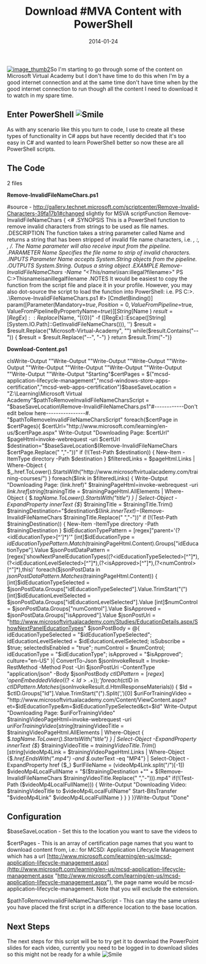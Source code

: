 ﻿---
title: 'Download #MVA Content with PowerShell'
date: 2014-01-24
tags: ['Microsoft Virtual Academy', 'PowerShell']
draft: false
summary: 'So I''m starting to go through some of the content on Microsoft Virtual Academy but I don''t have time to do this when I''m by a good internet connection and at the same time don''t have time when by the good internet connection to run though all the content I need to download it to watch in my spare time.'
---


[![image_thumb2](https://gordonbeeming.com/blog/binaries/stream/image-png/image/1000/0/f9cd9577985399b4683d830d053030e47189224a/03760b0d-2cb6-4122-9da4-b4e81afcbd22.png "image_thumb2")](https://gordonbeeming.com/blog/binaries/stream/image-png/image/1000/0/f9cd9577985399b4683d830d053030e47189224a/c836b889-10e5-40a4-97ff-e58add2e58d9.png)So I'm starting to go through some of the content on Microsoft Virtual Academy but I don't have time to do this when I'm by a good internet connection and at the same time don't have time when by the good internet connection to run though all the content I need to download it to watch in my spare time.
 
## Enter PowerShell ![Smile](https://gordonbeeming.com/images/emoticons/smile.svg)
 
As with any scenario like this you turn to code, I use to create all these types of functionality in C# apps but have recently decided that it's too easy in C# and wanted to learn PowerShell better so now these are all PowerShell scripts.
 
## The Code
 
2 files
 
**Remove-InvalidFileNameChars.ps1**
 
#source - http://gallery.technet.microsoft.com/scriptcenter/Remove-Invalid-Characters-39fa17b1#changed slightly for MSVA scriptFunction Remove-InvalidFileNameChars {    <#    .SYNOPSIS    This is a PowerShell function to remove invalid characters from strings to be used as file names.    .DESCRIPTION    The function takes a string parameter called Name and returns a string that has been stripped of invalid file name characters, i.e. *, :, \, /.  The Name parameter will also receive input from the pipeline.    .PARAMETER Name    Specifies the file name to strip of invalid characters.    .INPUTS    Parameter Name accepts System.String objects from the pipeline.    .OUTPUTS    System.String.  Outpus a string object    .EXAMPLE    Remove-InvalidFileNameChars -Name "<This/name\is*an:illegal?filename>"    PS C:\>Thisnameisanillegalfilename    .NOTES    It would be easiest to copy the function from the script file and place it in your profile.  However, you may also dot-source the script to load the function into PowerShell:    i.e. PS C:\>. .\Remove-InvalidFileNameChars.ps1    #>    [CmdletBinding()]    param([Parameter(Mandatory=$true,        Position=0,        ValueFromPipeline=$true,         ValueFromPipelineByPropertyName=$true)]        [String]$Name    )    $result = [RegEx]::Replace($Name, "[{0}]" -f ([RegEx]::Escape([String][System.IO.Path]::GetInvalidFileNameChars())), '')    $result = $result.Replace("Microsoft-Virtual-Academy", "")    while($result.Contains("--"))    {        $result = $result.Replace("--", "-")    }    return $result.Trim("-")}

**Download-Content.ps1**

clsWrite-Output ""Write-Output ""Write-Output ""Write-Output ""Write-Output ""Write-Output ""Write-Output ""Write-Output ""Write-Output ""Write-Output ""Write-Output "Starting"$certPages = $("mcsd-application-lifecycle-management","mcsd-windows-store-apps-certification","mcsd-web-apps-certification")$baseSaveLocation = "Z:\Learning\Microsoft Virtual Academy"$pathToRemoveInvalidFileNameCharsScript = "$baseSaveLocation\Remove-InvalidFileNameChars.ps1"#------------Don't edit below here----------------#. "$pathToRemoveInvalidFileNameCharsScript"    foreach($certPage in $certPages){    $certUrl="http://www.microsoft.com/learning/en-us/$certPage.aspx"    Write-Output "Downloading Page: $certUrl"    $pageHtml=invoke-webrequest -uri $certUrl    $destination="$baseSaveLocation\$(Remove-InvalidFileNameChars $certPage.Replace(" ","-"))"    if (!(Test-Path $destination)) {        New-Item -ItemType directory -Path $destination    }        $filteredLinks = $pageHtml.Links | Where-Object { $_.href.ToLower().StartsWith("http://www.microsoftvirtualacademy.com/training-courses/") }     foreach($link in $filteredLinks)    {                Write-Output "Downloading Page: $($link.href)"        $trainingPageHtml=invoke-webrequest -uri $link.href                [string]$trainingTitle = $trainingPageHtml.AllElements | Where-Object { $_.tagName.ToLower().StartsWith("title") } | Select-Object -ExpandProperty innerText {$_}        $trainingTitle = $trainingTitle.Trim()        $trainingDestination="$destination\$($link.innerText)-$(Remove-InvalidFileNameChars $trainingTitle.Replace(" ","-"))"        if (!(Test-Path $trainingDestination)) {            New-Item -ItemType directory -Path $trainingDestination        }        $idEducationTypePattern = [regex]"parent='(?<idEducationType>[^']*)'"        [int]$idEducationType = $idEducationTypePattern.Match($trainingPageHtml.Content).Groups["idEducationType"].Value        $jsonPostDataPattern = [regex]'showNextPanelEducationTypes((?<idEducationTypeSelected>[^"]*),(?<idEducationLevelSelected>[^"]*),(?<isApproved>[^"]*),(?<numControl>[^"]*),this)'        foreach($jsonPostData in $jsonPostDataPattern.Matches($trainingPageHtml.Content))        {            [int]$idEducationTypeSelected = $jsonPostData.Groups["idEducationTypeSelected"].Value.TrimStart("(")            [int]$idEducationLevelSelected = $jsonPostData.Groups["idEducationLevelSelected"].Value            [int]$numControl = $jsonPostData.Groups["numControl"].Value            $isApproved = $jsonPostData.Groups["isApproved"].Value            $jsonPostUri = "http://www.microsoftvirtualacademy.com/Studies/EducationDetails.aspx/ShowNextPanelEducationTypes"            $jsonPostBody = @{                    idEducationTypeSelected = "$idEducationTypeSelected";                    idEducationLevelSelected = $idEducationLevelSelected;                    isSubscribe = $true;                    selectedIsEnabled = "true";                    numControl = $numControl;                    idEducationType = "$idEducationType";                    isApproved = "$isApproved";                    culture="en-US"                 }| ConvertTo-Json             $jsonInvokeResult = Invoke-RestMethod -Method Post -Uri $jsonPostUri -ContentType "application/json" -Body $jsonPostBody                     $ctIDPattern = [regex]'openEmbeddedVideo((?<Id>.+));'            foreach($ctID in $ctIDPattern.Matches($jsonInvokeResult.d.HtmlResponseMaterials))            {                $Id = $ctID.Groups["Id"].Value.TrimStart("(").Split(',')[0]                $uriForTrainingVideo = "http://www.microsoftvirtualacademy.com/Content/ViewContent.aspx?et=$idEducationType&m=$idEducationTypeSelected&ct=$Id"                            Write-Output "Downloading Page: $uriForTrainingVideo"                $trainingVideoPageHtml=invoke-webrequest -uri $uriForTrainingVideo                        [string]$trainingVideoTitle = $trainingVideoPageHtml.AllElements | Where-Object { $_.tagName.ToLower().StartsWith("title") } | Select-Object -ExpandProperty innerText {$_}                 $trainingVideoTitle = $trainingVideoTitle.Trim()                [string]$videoMp4Link = $trainingVideoPageHtml.Links | Where-Object {$_.href.EndsWith(".mp4") -and $_.outerText -eq "MP4"} | Select-Object -ExpandProperty href {$_}                 $urlFileName = $($videoMp4Link.split("/")[-1])                $videoMp4LocalFullName = "$($trainingDestination +"\" + $(Remove-InvalidFileNameChars $trainingVideoTitle.Replace(" ","-"))).mp4"                if(!(Test-Path ($videoMp4LocalFullName)))                 {                    Write-Output "Downloading Video: $trainingVideoTitle to $videoMp4LocalFullName"                    Start-BitsTransfer "$videoMp4Link" $videoMp4LocalFullName                }            }        }    }}Write-Output "Done"

## Configuration

$baseSaveLocation - Set this to the location you want to save the videos to

$certPages - This is an array of certification page names that you want to download content from, i.e.: for MCSD: Application Lifecycle Management which has a url [http://www.microsoft.com/learning/en-us/mcsd-application-lifecycle-management.aspx](http://www.microsoft.com/learning/en-us/mcsd-application-lifecycle-management.aspx "http://www.microsoft.com/learning/en-us/mcsd-application-lifecycle-management.aspx"), the page name would be mcsd-application-lifecycle-management. Note that you will exclude the extension.

$pathToRemoveInvalidFileNameCharsScript - This can stay the same unless you have placed the first script in a difference location to the base location.

## Next Steps

The next steps for this script will be to try get it to download the PowerPoint slides for each video, currently you need to be logged in to download slides so this might not be ready for a while ![Smile](https://gordonbeeming.com/images/emoticons/smile.svg)


